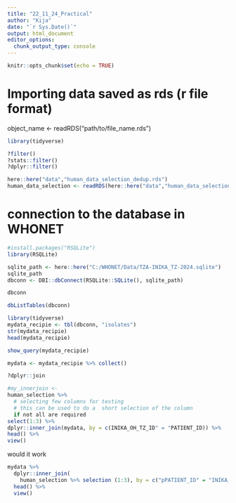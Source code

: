 ```yaml
---
title: "22_11_24_Practical"
author: "Kija"
date: "`r Sys.Date()`"
output: html_document
editor_options: 
  chunk_output_type: console
---
```


```r
knitr::opts_chunk$set(echo = TRUE)
```

# Importing data saved as rds (r file format)

object_name <- readRDS("path/to/file_name.rds")

```r
library(tidyverse)
```

```r
?filter()
?stats::filter()
?dplyr::filter()
```


```r
here::here("data","human_data_selection_dedup.rds")
human_data_selection <- readRDS(here::here("data","human_data_selection_dedup.rds"))
```

# connection to the database in WHONET


```r
#install.packages("RSQLite")
library(RSQLite)
```


```r
sqlite_path <- here::here("C:/WHONET/Data/TZA-INIKA_TZ-2024.sqlite")
sqlite_path
dbconn <- DBI::dbConnect(RSQLite::SQLite(), sqlite_path) 
```

```r
dbconn
```

```r
dbListTables(dbconn)
```

```r
library(tidyverse)
mydata_recipie <- tbl(dbconn, "isolates")
str(mydata_recipie)
head(mydata_recipie)
```


```r
show_query(mydata_recipie)
```

```r
mydata <- mydata_recipie %>% collect()
```

```r
?dplyr::join
```

```r
#my_innerjoin <- 
human_selection %>%
  # selecting few columns for testing 
  # this can be used to do a  short selection of the column 
  if not all are required 
select(1:3) %>%
dplyr::inner_join(mydata, by = c(INIKA_OH_TZ_ID" = "PATIENT_ID)) %>%
head() %>%
view()
```

would it work

```r
mydata %>%
  dplyr::inner_join(
    human_selection %>% selection (1:3), by = c("pPATIENT_ID" = "INIKA_OH_TZ_ID")) %>%
  head() %>%
  view()

```

